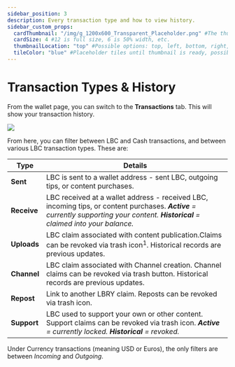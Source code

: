 ---
sidebar_position: 3
description: Every transaction type and how to view history.
sidebar_custom_props:
  cardThumbnail: "/img/g_1200x600_Transparent_Placeholder.png" #The thumbnail on the category card.
  cardSize: 4 #12 is full size, 6 is 50% width, etc.
  thumbnailLocation: "top" #Possible options: top, left, bottom, right, none
  tileColor: "blue" #Placeholder tiles until thumbnail is ready, possible options: blue, cream, darkpurple, lightpurple, mauve, orange, pink, none
---

# Transaction Types & History

From the wallet page, you can switch to the **Transactions** tab. This will show your transaction history.

![](/img/en/category-wallet4.png)

From here, you can filter between LBC and Cash transactions, and between various LBC transaction types. These are:

| Type        | Details |
------------- | ---------------
| **Sent** | LBC is sent to a wallet address - sent LBC, outgoing tips, or content purchases.
| **Receive** | LBC received at a wallet address - received LBC, incoming tips, or content purchases. ***Active** = currently supporting your content. **Historical** = claimed into your balance.*  
| **Uploads** | LBC claim associated with content publication.Claims can be revoked via trash icon<sup>1</sup>. Historical records are previous updates.
| **Channel** | LBC claim associated with Channel creation. Channel claims can be revoked via trash button. Historical records are previous updates.
| **Repost** | Link to another LBRY claim. Reposts can be revoked via trash icon.
| **Support** | LBC used to support your own or other content. Support claims can be revoked via trash icon. ***Active** = currently locked. **Historical** = revoked.*  

Under Currency transactions (meaning USD or Euros), the only filters are between *Incoming* and *Outgoing*.
